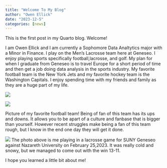 ```yaml
---
title: "Welcome To My Blog"
author: "Owen Ellick"
date: "2023-12-5"
categories: [news]
---
```


This is the first post in my Quarto blog. Welcome!

I am Owen Ellick and I am currently a Sophomore Data Analtytics major with a Minor in Finance. I play on the Men's Lacrosse team here at Geneseo. I enjoy playing sports specifically football,lacrosse, and golf. My plan for when I graduate from Geneseo is to travel Europe for a short period of time and then get a job doing data analysis in the sports industry. My favorite football team is the New York Jets and my favorite hockey team is the Washington Capitals. I enjoy spending time with my friends and family as they are a huge part of my life.

![](/Users/owenellick/Documents/OwenEllick.github.io/img/Aboutme.png)

![](/Users/owenellick/Documents/OwenEllick.github.io/img/nyjets.png)

Picture of my favorite football team!
Being of fan of this team has its ups and downs. It allows you to be apart of a culture and fanbase that is bigger than yourself. However recent struggles make being a fan of this team rough, but I know in the end one day they will get it done.

![](/Users/owenellick/Documents/OwenEllick.github.io/img/IMG_1283.png)
The photo above is me playing in a lacrosse game for SUNY Geneseo against Nazareth University on February 25,2023. It was really cold and snowy, but we managed to come out with the win 13-11.

I hope you learned a little bit about me!